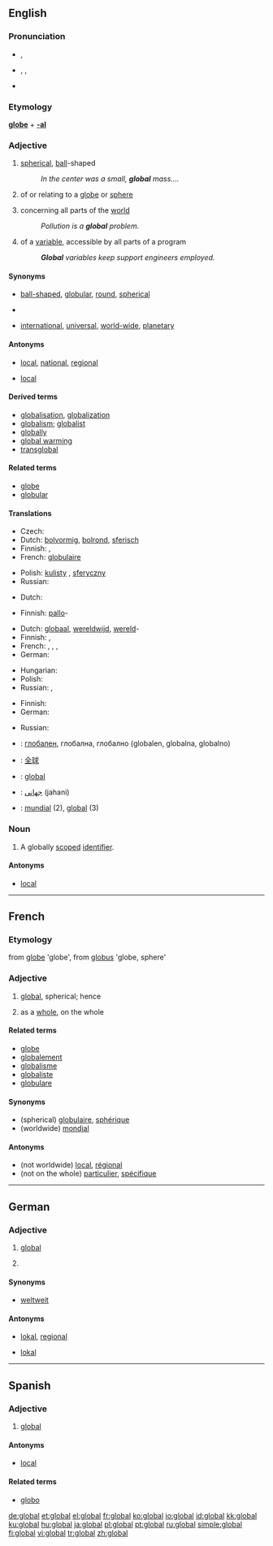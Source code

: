 ==English==

===Pronunciation===
* {{a|UK}} {{IPA|/ˈgləʊbəl/}}, {{SAMPA|/"gl@Ub@l/}}
* {{a|US}} {{enPR|glō'bəl}}, {{IPA|/ˈgloʊbəl/}}, {{SAMPA|/"gloUb@l/}}
* {{rhymes|əʊbəl}}

===Etymology===
{{wikipedia}}
'''[[globe]]''' + '''[[-al]]'''

===Adjective===
{{en-adj}}

# [[spherical]], [[ball]]-shaped
#: ''In the center was a small, '''global''' mass....''
# {{context|not [[comparable]]}} of or relating to a [[globe]] or [[sphere]]
# {{context|not comparable}} concerning all parts of the [[world]]
#: ''Pollution is a '''global''' problem.''
# {{context|not comparable|computing}} of a [[variable]], accessible by all parts of a program
#: '''''Global''' variables keep support engineers employed.''

====Synonyms====
* {{sense|spherical}} [[ball-shaped]], [[globular]], [[round]], [[spherical]]
* {{sense|of or relating to a globe or sphere}}
* {{sense|concerning all parts of the world}} [[international]], [[universal]], [[world-wide]], [[planetary]]

====Antonyms====
* {{sense|concerning all parts of the world}} [[local]], [[national]], [[regional]]
* {{sense|of a variable, in computing}} [[local]]

====Derived terms====
* [[globalisation]], [[globalization]]
* [[globalism]]; [[globalist]]
* [[globally]]
* [[global warming]]
* [[transglobal]]

====Related terms====
* [[globe]]
* [[globular]]

====Translations====
{{trans-top|spherical}}
* Czech: {{t-|cs|kulovitý|m}}
* Dutch: [[bolvormig]], [[bolrond]], [[sferisch]]
* Finnish: {{t-|fi|pallomainen}}, {{t+|fi|pyöreä}}
* French: [[globulaire]]
{{trans-mid}}
* Polish: [[kulisty]] {{m}}, [[sferyczny]] {{m}}
* Russian: {{t-|ru|сферический|tr=sferíčeskij|sc=Cyrl}}
{{trans-bottom}}

{{trans-top|of or relating to a globe or sphere}}
* Dutch: {{t-|nl|sferisch}}
{{trans-mid}}
* Finnish: [[pallo]]-
{{trans-bottom}}

{{trans-top|concerning all parts of the world}}
* Dutch: [[#Dutch|globaal]], [[#Dutch|wereldwijd]], [[wereld]]-
* Finnish: {{t-|fi|maailmanlaajuinen}}, {{t+|fi|globaali}}
* French: {{t+|fr|global}}, {{t+|fr|global|f}}, {{t+|fr|mondial|m}}, {{t+|fr|mondiale|f}}
* German: {{t+|de|global}}
{{trans-mid}}
* Hungarian: {{t+|hu|globális}}
* Polish: {{t-|pl|globalny|m}}
* Russian: {{t+|ru|всемирный|tr=vsemírnyj|sc=Cyrl}}, {{t+|ru|глобальный|tr=globál'nyj|sc=Cyrl}}
{{trans-bottom}}

{{trans-top|of a variable, in computing}}
* Finnish: {{t+|fi|globaali}}
* German: {{t+|de|global}}
{{trans-mid}}
* Russian: {{t+|ru|глобальный|tr=globál'nyj|sc=Cyrl}}
{{trans-bottom}}

{{checktrans-top}}
* {{ttbc|Bulgarian}}: [[#Bulgarian|глобален]], глобална, глобално (globalen, globalna, globalno)
* {{ttbc|Chinese}}: [[#Chinese|全球]]
* {{ttbc|French}}: [[#French|global]]
* {{ttbc|Persian}}: [[#Persian|جهانی]] (jahani)
* {{ttbc|Spanish}}: [[#Spanish|mundial]] (2), [[#Spanish|global]] (3)
{{checktrans-bottom}}

===Noun===
{{en-noun}}

# {{computing}} A globally [[scope]]d [[identifier]].

====Antonyms====
* [[local]]

----

==French==

===Etymology===
from [[globe]] 'globe', from {{etyl|la}} [[globus]] 'globe, sphere'

===Adjective===
{{fr-adj|mp=globaux}}

# {{originally}} [[#English|global]], spherical; hence {{italbrac|concerning the whole world}}
# as a [[whole]], on the whole

====Related terms====
* [[globe]] {{m}}
* [[globalement]]
* [[globalisme]] {{m}}
* [[globaliste]] {{m}}
* [[globulare]]

====Synonyms====
* (spherical) [[globulaire]], [[sphérique]]
* (worldwide) [[mondial]]

====Antonyms====
* (not worldwide) [[local#French|local]], [[régional]]
* (not on the whole) [[particulier]], [[spécifique]]

----

==German==

===Adjective===
{{de-adj|-}}

# [[#English|global]] {{italbrac|worldwide}}
# {{computing|lang=de}} {{italbrac|worldwide}}

====Synonyms====
* {{sense|worldwide}} [[weltweit]]

====Antonyms====
* {{sense|worldwide}} [[lokal]], [[regional]]
* {{sense|computing}} [[lokal]]

----

==Spanish==

===Adjective===
{{es-adj|pl=globales}}

# [[#English|global]] {{italbrac|worldwide}}

====Antonyms====
* [[local]]

====Related terms====
* [[globo]]

[[de:global]]
[[et:global]]
[[el:global]]
[[fr:global]]
[[ko:global]]
[[io:global]]
[[id:global]]
[[kk:global]]
[[ku:global]]
[[hu:global]]
[[ja:global]]
[[pl:global]]
[[pt:global]]
[[ru:global]]
[[simple:global]]
[[fi:global]]
[[vi:global]]
[[tr:global]]
[[zh:global]]